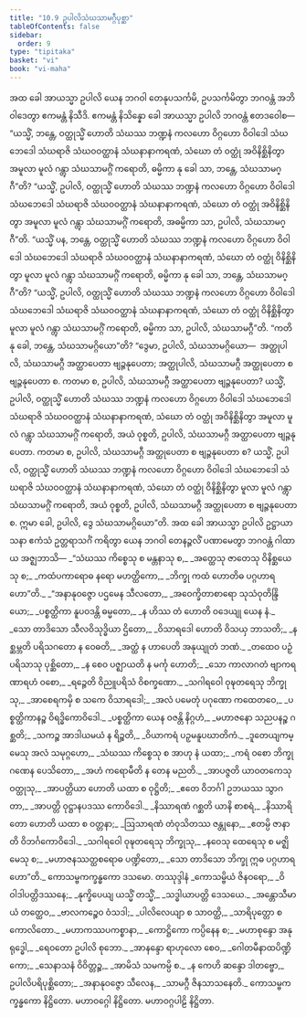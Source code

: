 ```yaml
---
title: "10.9 ဥပါလိသံဃသာမဂ္ဂီပုစ္ဆာ"
tableOfContents: false
sidebar:
  order: 9
type: "tipitaka"
basket: "vi"
book: "vi-maha"
---
```



<DynamicBreadcrumb />

<Division number="476" book="vi-maha">

<Paragraph number="2021" book="vi-maha">
အထ ခေါ အာယသ္မာ ဥပါလိ ယေန ဘဂဝါ တေနုပသင်္ကမိ, ဥပသင်္ကမိတွာ ဘဂဝန္တံ အဘိဝါဒေတွာ ဧကမန္တံ နိသီဒိ. ဧကမန္တံ နိသိန္နော ခေါ အာယသ္မာ ဥပါလိ ဘဂဝန္တံ ဧတဒဝေါစ—  “ယသ္မိံ, ဘန္တေ, ဝတ္ထုသ္မိံ ဟောတိ သံဃဿ ဘဏ္ဍနံ ကလဟော ဝိဂ္ဂဟော ဝိဝါဒေါ သံဃဘေဒေါ သံဃရာဇိ သံဃဝဝတ္ထာနံ သံဃနာနာကရဏံ, သံဃော တံ ဝတ္ထုံ အဝိနိစ္ဆိနိတွာ အမူလာ မူလံ ဂန္တွာ သံဃသာမဂ္ဂိံ ကရောတိ, ဓမ္မိကာ နု ခေါ သာ, ဘန္တေ, သံဃသာမဂ္ဂီ”တိ? “ယသ္မိံ, ဥပါလိ, ဝတ္ထုသ္မိံ ဟောတိ သံဃဿ ဘဏ္ဍနံ ကလဟော ဝိဂ္ဂဟော ဝိဝါဒေါ သံဃဘေဒေါ သံဃရာဇိ သံဃဝဝတ္ထာနံ သံဃနာနာကရဏံ, သံဃော တံ ဝတ္ထုံ အဝိနိစ္ဆိနိတွာ အမူလာ မူလံ ဂန္တွာ သံဃသာမဂ္ဂိံ ကရောတိ, အဓမ္မိကာ သာ, ဥပါလိ, သံဃသာမဂ္ဂီ”တိ.
</Paragraph>

<Paragraph number="2022" book="vi-maha">
“ယသ္မိံ ပန, ဘန္တေ, ဝတ္ထုသ္မိံ ဟောတိ သံဃဿ ဘဏ္ဍနံ ကလဟော ဝိဂ္ဂဟော ဝိဝါဒေါ သံဃဘေဒေါ သံဃရာဇိ သံဃဝဝတ္ထာနံ သံဃနာနာကရဏံ, သံဃော တံ ဝတ္ထုံ ဝိနိစ္ဆိနိတွာ မူလာ မူလံ ဂန္တွာ သံဃသာမဂ္ဂိံ ကရောတိ, ဓမ္မိကာ နု ခေါ သာ, ဘန္တေ, သံဃသာမဂ္ဂီ”တိ? “ယသ္မိံ, ဥပါလိ, ဝတ္ထုသ္မိံ ဟောတိ သံဃဿ ဘဏ္ဍနံ ကလဟော ဝိဂ္ဂဟော ဝိဝါဒေါ သံဃဘေဒေါ သံဃရာဇိ သံဃဝဝတ္ထာနံ သံဃနာနာကရဏံ, သံဃော တံ ဝတ္ထုံ ဝိနိစ္ဆိနိတွာ မူလာ မူလံ ဂန္တွာ သံဃသာမဂ္ဂိံ ကရောတိ, ဓမ္မိကာ သာ, ဥပါလိ, သံဃသာမဂ္ဂီ”တိ.
</Paragraph>

<Paragraph number="2023" book="vi-maha">
“ကတိ နု ခေါ, ဘန္တေ, သံဃသာမဂ္ဂိယော”တိ? “ဒွေမာ, ဥပါလိ, သံဃသာမဂ္ဂိယော—  အတ္ထုပါလိ, သံဃသာမဂ္ဂီ အတ္ထာပေတာ ဗျဉ္ဇနုပေတာ; အတ္ထုပါလိ, သံဃသာမဂ္ဂီ အတ္ထုပေတာ စ ဗျဉ္ဇနုပေတာ စ. ကတမာ စ, ဥပါလိ, သံဃသာမဂ္ဂီ အတ္ထာပေတာ ဗျဉ္ဇနုပေတာ? ယသ္မိံ, ဥပါလိ, ဝတ္ထုသ္မိံ ဟောတိ သံဃဿ ဘဏ္ဍနံ ကလဟော ဝိဂ္ဂဟော ဝိဝါဒေါ သံဃဘေဒေါ သံဃရာဇိ သံဃဝဝတ္ထာနံ သံဃနာနာကရဏံ, သံဃော တံ ဝတ္ထုံ အဝိနိစ္ဆိနိတွာ အမူလာ မူလံ ဂန္တွာ သံဃသာမဂ္ဂိံ ကရောတိ, အယံ ဝုစ္စတိ, ဥပါလိ, သံဃသာမဂ္ဂီ အတ္ထာပေတာ ဗျဉ္ဇနုပေတာ. ကတမာ စ, ဥပါလိ, သံဃသာမဂ္ဂီ အတ္ထုပေတာ စ ဗျဉ္ဇနုပေတာ စ? ယသ္မိံ, ဥပါလိ, ဝတ္ထုသ္မိံ ဟောတိ သံဃဿ ဘဏ္ဍနံ ကလဟော ဝိဂ္ဂဟော ဝိဝါဒေါ သံဃဘေဒေါ သံဃရာဇိ သံဃဝဝတ္ထာနံ သံဃနာနာကရဏံ, သံဃော တံ ဝတ္ထုံ ဝိနိစ္ဆိနိတွာ မူလာ မူလံ ဂန္တွာ သံဃသာမဂ္ဂိံ ကရောတိ, အယံ ဝုစ္စတိ, ဥပါလိ, သံဃသာမဂ္ဂီ အတ္ထုပေတာ စ ဗျဉ္ဇနုပေတာ စ. ဣမာ ခေါ, ဥပါလိ, ဒွေ သံဃသာမဂ္ဂိယော”တိ.
</Paragraph>

</Division>
<Division number="477" book="vi-maha">

<Paragraph number="2024" book="vi-maha">
အထ ခေါ အာယသ္မာ ဥပါလိ ဥဋ္ဌာယာသနာ ဧကံသံ ဥတ္တရာသင်္ဂံ ကရိတွာ ယေန ဘဂဝါ တေနဉ္ဇလိံ ပဏာမေတွာ ဘဂဝန္တံ ဂါထာယ အဇ္ဈဘာသိ—
</Paragraph>

<Paragraph number="2025" type="verses" book="vi-maha">
_“သံဃဿ ကိစ္စေသု စ မန္တနာသု စ,_  
_အတ္ထေသု ဇာတေသု ဝိနိစ္ဆယေသု စ;_  
_ကထံပကာရောဓ နရော မဟတ္ထိကော,_  
_ဘိက္ခု ကထံ ဟောတိဓ ပဂ္ဂဟာရဟော”တိ._  

</Paragraph>

<Paragraph number="2026" type="verses" book="vi-maha">
_“အနာနုဝဇ္ဇော ပဌမေန သီလတော,_  
_အဝေက္ခိတာစာရော သုသံဝုတိန္ဒြိယော;_  
_ပစ္စတ္ထိကာ နူပဝဒန္တိ ဓမ္မတော,_  
_န ဟိဿ တံ ဟောတိ ဝဒေယျု ယေန နံ._  

</Paragraph>

<Paragraph number="2027" type="verses" book="vi-maha">
_သော တာဒိသော သီလဝိသုဒ္ဓိယာ ဌိတော,_  
_ဝိသာရဒေါ ဟောတိ ဝိသယှ ဘာသတိ;_  
_နစ္ဆမ္ဘတိ ပရိသဂတော န ဝေဓတိ,_  
_အတ္ထံ န ဟာပေတိ အနုယျုတံ ဘဏံ._  

</Paragraph>

<Paragraph number="2028" type="verses" book="vi-maha">
_တထေဝ ပဉှံ ပရိသာသု ပုစ္ဆိတော,_  
_န စေဝ ပဇ္ဈာယတိ န မင်္ကု ဟောတိ;_  
_သော ကာလာဂတံ ဗျာကရဏာရဟံ ဝစော,_  
_ရဉ္ဇေတိ ဝိညူပရိသံ ဝိစက္ခဏော._  

</Paragraph>

<Paragraph number="2029" type="verses" book="vi-maha">
_သဂါရဝေါ ဝုဍ္ဎတရေသု ဘိက္ခုသု,_  
_အာစေရကမှိ စ သကေ ဝိသာရဒေါ;_  
_အလံ ပမေတုံ ပဂုဏော ကထေတဝေ,_  
_ပစ္စတ္ထိကာနဉ္စ ဝိရဒ္ဓိကောဝိဒေါ._  

</Paragraph>

<Paragraph number="2030" type="verses" book="vi-maha">
_ပစ္စတ္ထိကာ ယေန ဝဇန္တိ နိဂ္ဂဟံ,_  
_မဟာဇနော သညပနဉ္စ ဂစ္ဆတိ;_  
_သကဉ္စ အာဒါယမယံ န ရိဉ္စတိ,_  
_ဝိယာကရံ ပဉှမနူပဃာတိကံ._  

</Paragraph>

<Paragraph number="2031" type="verses" book="vi-maha">
_ဒူတေယျကမ္မေသု အလံ သမုဂ္ဂဟော,_  
_သံဃဿ ကိစ္စေသု စ အာဟု နံ ယထာ;_  
_ကရံ ဝစော ဘိက္ခုဂဏေန ပေသိတော,_  
_အဟံ ကရောမီတိ န တေန မညတိ._  

</Paragraph>

<Paragraph number="2032" type="verses" book="vi-maha">
_အာပဇ္ဇတိ ယာဝတကေသု ဝတ္ထုသု,_  
_အာပတ္တိယာ ဟောတိ ယထာ စ ဝုဋ္ဌိတိ;_  
_ဧတေ ဝိဘင်္ဂါ ဥဘယဿ သွာဂတာ,_  
_အာပတ္တိ ဝုဋ္ဌာနပဒဿ ကောဝိဒေါ._  

</Paragraph>

<Paragraph number="2033" type="verses" book="vi-maha">
_နိဿာရဏံ ဂစ္ဆတိ ယာနိ စာစရံ,_  
_နိဿာရိတော ဟောတိ ယထာ စ ဝတ္တနာ;_  
_ဩသာရဏံ တံဝုသိတဿ ဇန္တုနော,_  
_ဧတမ္ပိ ဇာနာတိ ဝိဘင်္ဂကောဝိဒေါ._  

</Paragraph>

<Paragraph number="2034" type="verses" book="vi-maha">
_သဂါရဝေါ ဝုဍ္ဎတရေသု ဘိက္ခုသု,_  
_နဝေသု ထေရေသု စ မဇ္ဈိမေသု စ;_  
_မဟာဇနဿတ္ထစရောဓ ပဏ္ဍိတော,_  
_သော တာဒိသော ဘိက္ခု ဣဓ ပဂ္ဂဟာရဟော”တိ._  


</Paragraph>
</Division>

<Paragraph number="2035" type="center" book="vi-maha">
ကောသမ္ဗကက္ခန္ဓကော ဒသမော.



</Paragraph>

<Paragraph number="2036" type="center" book="vi-maha">
တဿုဒ္ဒါနံ


</Paragraph>

<Paragraph number="2037" type="verses" book="vi-maha">
_ကောသမ္ဗိယံ ဇိနဝရော,_  
_ဝိဝါဒါပတ္တိဒဿနေ;_  
_နုက္ခိပေယျ ယသ္မိံ တသ္မိံ,_  
_သဒ္ဓါယာပတ္တိ ဒေသယေ._  

</Paragraph>

<Paragraph number="2038" type="verses" book="vi-maha">
_အန္တောသီမာယံ တတ္ထေဝ,_  
_ဗာလကဉ္စေဝ ဝံသဒါ;_  
_ပါလိလေယျာ စ သာဝတ္ထိ,_  
_သာရိပုတ္တော စ ကောလိတော._  

</Paragraph>

<Paragraph number="2039" type="verses" book="vi-maha">
_မဟာကဿပကစ္စာနာ,_  
_ကောဋ္ဌိကော ကပ္ပိနေန စ;_  
_မဟာစုန္ဒော အနုရုဒ္ဓေါ,_  
_ရေဝတော ဥပါလိ စုဘော._  

</Paragraph>

<Paragraph number="2040" type="verses" book="vi-maha">
_အာနန္ဒော ရာဟုလော စေဝ,_  
_ဂေါတမီနာထပိဏ္ဍိကော;_  
_သေနာသနံ ဝိဝိတ္တဉ္စ,_  
_အာမိသံ သမကမ္ပိ စ._  

</Paragraph>

<Paragraph number="2041" type="verses" book="vi-maha">
_န ကေဟိ ဆန္ဒော ဒါတဗ္ဗော,_  
ဥပါလိပရိပုစ္ဆိတော;_  
_အနာနုဝဇ္ဇော သီလေန,_  
_သာမဂ္ဂီ ဇိနသာသနေတိ._  


</Paragraph>

<Paragraph number="2042" type="center" book="vi-maha">
ကောသမ္ဗကက္ခန္ဓကော နိဋ္ဌိတော.



</Paragraph>

<Paragraph number="2043" type="center" book="vi-maha">
မဟာဝဂ္ဂေါ နိဋ္ဌိတော.



</Paragraph>

<Paragraph number="2044" type="center" book="vi-maha">
မဟာဝဂ္ဂပါဠိ နိဋ္ဌိတာ.
</Paragraph>